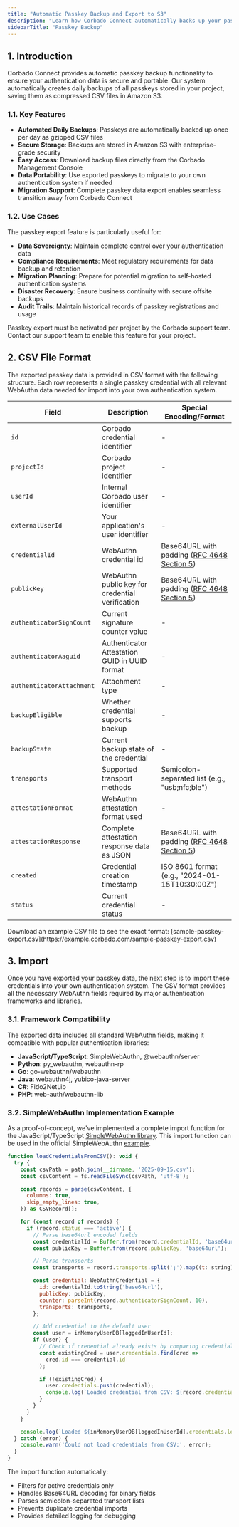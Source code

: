 ```yaml
---
title: "Automatic Passkey Backup and Export to S3"
description: "Learn how Corbado Connect automatically backs up your passkeys to S3 daily as CSV files. Download exports from the Management Console and import them into your own authentication system for seamless migration and data portability."
sidebarTitle: "Passkey Backup"
---
```



<Demo />

## 1. Introduction

Corbado Connect provides automatic passkey backup functionality to ensure your authentication data is secure and portable. Our system automatically creates daily backups of all passkeys stored in your project, saving them as compressed CSV files in Amazon S3.

### 1.1. Key Features

- **Automated Daily Backups**: Passkeys are automatically backed up once per day as gzipped CSV files
- **Secure Storage**: Backups are stored in Amazon S3 with enterprise-grade security
- **Easy Access**: Download backup files directly from the Corbado Management Console
- **Data Portability**: Use exported passkeys to migrate to your own authentication system if needed
- **Migration Support**: Complete passkey data export enables seamless transition away from Corbado Connect

### 1.2. Use Cases

The passkey export feature is particularly useful for:

- **Data Sovereignty**: Maintain complete control over your authentication data
- **Compliance Requirements**: Meet regulatory requirements for data backup and retention
- **Migration Planning**: Prepare for potential migration to self-hosted authentication systems
- **Disaster Recovery**: Ensure business continuity with secure offsite backups
- **Audit Trails**: Maintain historical records of passkey registrations and usage

<Note>
Passkey export must be activated per project by the Corbado support team. Contact our support team to enable this feature for your project.
</Note>

## 2. CSV File Format

The exported passkey data is provided in CSV format with the following structure. Each row represents a single passkey credential with all relevant WebAuthn data needed for import into your own authentication system.

| Field | Description | Special Encoding/Format |
|-------|-------------|-------------------|
| `id` | Corbado credential identifier | - |
| `projectId` | Corbado project identifier | - |
| `userId` | Internal Corbado user identifier | - |
| `externalUserId` | Your application's user identifier | - |
| `credentialId` | WebAuthn credential id | Base64URL with padding ([RFC 4648 Section 5](https://tools.ietf.org/html/rfc4648#section-5)) |
| `publicKey` | WebAuthn public key for credential verification | Base64URL with padding ([RFC 4648 Section 5](https://tools.ietf.org/html/rfc4648#section-5)) |
| `authenticatorSignCount` | Current signature counter value | - |
| `authenticatorAaguid` | Authenticator Attestation GUID in UUID format | - |
| `authenticatorAttachment` | Attachment type | - |
| `backupEligible` | Whether credential supports backup | - |
| `backupState` | Current backup state of the credential | - |
| `transports` | Supported transport methods | Semicolon-separated list (e.g., "usb;nfc;ble") |
| `attestationFormat` | WebAuthn attestation format used | - |
| `attestationResponse` | Complete attestation response data as JSON | Base64URL with padding ([RFC 4648 Section 5](https://tools.ietf.org/html/rfc4648#section-5)) |
| `created` | Credential creation timestamp | ISO 8601 format (e.g., "2024-01-15T10:30:00Z") |
| `status` | Current credential status | - |

<Note>
Download an example CSV file to see the exact format: [sample-passkey-export.csv](https://example.corbado.com/sample-passkey-export.csv)
</Note>

## 3. Import

Once you have exported your passkey data, the next step is to import these credentials into your own authentication system. The CSV format provides all the necessary WebAuthn fields required by major authentication frameworks and libraries.

### 3.1. Framework Compatibility

The exported data includes all standard WebAuthn fields, making it compatible with popular authentication libraries:

- **JavaScript/TypeScript**: SimpleWebAuthn, @webauthn/server
- **Python**: py_webauthn, webauthn-rp
- **Go**: go-webauthn/webauthn
- **Java**: webauthn4j, yubico-java-server
- **C#**: Fido2NetLib
- **PHP**: web-auth/webauthn-lib

### 3.2. SimpleWebAuthn Implementation Example

As a proof-of-concept, we've implemented a complete import function for the JavaScript/TypeScript [SimpleWebAuthn library](https://simplewebauthn.dev/). This import function can be used in the official SimpleWebAuthn [example](https://github.com/MasterKale/SimpleWebAuthn/blob/master/example/index.ts).

```javascript
function loadCredentialsFromCSV(): void {
  try {
    const csvPath = path.join(__dirname, '2025-09-15.csv');
    const csvContent = fs.readFileSync(csvPath, 'utf-8');

    const records = parse(csvContent, {
      columns: true,
      skip_empty_lines: true,
    }) as CSVRecord[];

    for (const record of records) {
      if (record.status === 'active') {
        // Parse base64url encoded fields
        const credentialId = Buffer.from(record.credentialId, 'base64url');
        const publicKey = Buffer.from(record.publicKey, 'base64url');

        // Parse transports
        const transports = record.transports.split(';').map((t: string) => t.trim()) as AuthenticatorTransport[];

        const credential: WebAuthnCredential = {
          id: credentialId.toString('base64url'),
          publicKey: publicKey,
          counter: parseInt(record.authenticatorSignCount, 10),
          transports: transports,
        };

        // Add credential to the default user
        const user = inMemoryUserDB[loggedInUserId];
        if (user) {
          // Check if credential already exists by comparing credential IDs
          const existingCred = user.credentials.find(cred =>
            cred.id === credential.id
          );

          if (!existingCred) {
            user.credentials.push(credential);
            console.log(`Loaded credential from CSV: ${record.credentialId}`);
          }
        }
      }
    }

    console.log(`Loaded ${inMemoryUserDB[loggedInUserId].credentials.length} credentials from CSV`);
  } catch (error) {
    console.warn('Could not load credentials from CSV:', error);
  }
}
```

The import function automatically:

- Filters for active credentials only
- Handles Base64URL decoding for binary fields
- Parses semicolon-separated transport lists
- Prevents duplicate credential imports
- Provides detailed logging for debugging